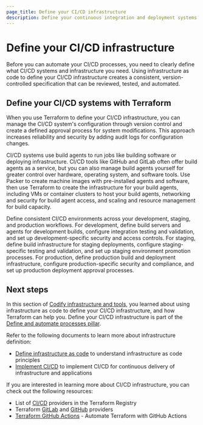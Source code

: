 ```yaml
---
page_title: Define your CI/CD infrastructure
description: Define your continuous integration and deployment systems using infrastructure as code to establish consistent CI/CD processes.
---
```


# Define your CI/CD infrastructure

Before you can automate your CI/CD processes, you need to clearly define what CI/CD systems and infrastructure you need. Using infrastructure as code to define your CI/CD infrastructure creates a consistent, version-controlled specification that can be reviewed, tested, and automated.

## Define your CI/CD systems with Terraform

When you use Terraform to define your CI/CD infrastructure, you can manage the CI/CD system's configuration through version control and create a defined approval process for system modifications. This approach increases reliability and security by adding audit logs for configuration changes.

CI/CD systems use build agents to run jobs like building software or deploying infrastructure. CI/CD tools like GitHub and GitLab often offer build agents as a service, but you can also manage build agents yourself for greater control over hardware, operating system, and software tools. Use Packer to create machine images with pre-installed agents and software, then use Terraform to create the infrastructure for your build agents, including VMs or container clusters to host your build agents, networking and security for build agent access, and scaling and resource management for build capacity.

Define consistent CI/CD environments across your development, staging, and production workflows. For development, define build servers and agents for development builds, configure integration testing and validation, and set up development-specific security and access controls. For staging, define build infrastructure for staging deployments, configure staging-specific testing and validation, and set up staging environment promotion processes. For production, define production build and deployment infrastructure, configure production-specific security and compliance, and set up production deployment approval processes.

## Next steps

In this section of [Codify infrastructure and tools](/well-architected-framework/define-and-automate-processes/define/as-code), you learned about using infrastructure as code to define your CI/CD infrastructure, and how Terraform can help you. Define your CI/CD infrastructure is part of the [Define and automate processes pillar](/well-architected-framework/define-and-automate-processes).

Refer to the following documents to learn more about infrastructure definition:

- [Define infrastructure as code](/well-architected-framework/define-and-automate-processes/define/as-code/infrastructure) to understand infrastructure as code principles
- [Implement CI/CD](/well-architected-framework/define-and-automate-processes/automate/cicd) to implement CI/CD for continuous delivery of infrastructure and applications

If you are interested in learning more about CI/CD infrastructure, you can check out the following resources:

- List of [CI/CD](https://registry.terraform.io/browse/providers?category=ci-cd) providers in the Terraform Registry
- Terraform [GitLab](https://registry.terraform.io/providers/gitlabhq/gitlab/latest/docs/resources/runner) and [GitHub](https://registry.terraform.io/providers/integrations/github/latest/docs) providers
- [Terraform GitHub Actions](/terraform/tutorials/automation/github-actions) - Automate Terraform with GitHub Actions
